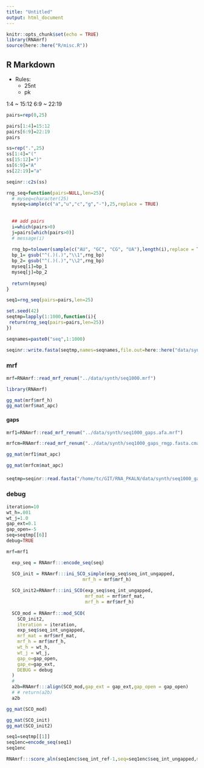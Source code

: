 ```yaml
---
title: "Untitled"
output: html_document
---
```


```r
knitr::opts_chunk$set(echo = TRUE)
library(RNAmrf)
source(here::here("R/misc.R"))
```

## R Markdown

- Rules:
    - 25nt
    - pk

1:4 ~ 15:12
6:9 ~ 22:19

```r
pairs=rep(0,25)

pairs[1:4]=15:12
pairs[6:9]=22:19
pairs

ss=rep(".",25)
ss[1:4]="("
ss[15:12]=")"
ss[6:9]="A"
ss[22:19]="a"

seqinr::c2s(ss)
```


```r



rng_seq=function(pairs=NULL,len=25){
  # myseq=character(25)
  myseq=sample(c("a","u","c","g","-"),25,replace = TRUE)
  
  
  ## add pairs
  i=which(pairs>0)
  j=pairs[which(pairs>0)]
  # message(i)
  
  rng_bp=tolower(sample(c("AU", "GC", "CG", "UA"),length(i),replace = TRUE))
  bp_1= gsub("^(.)(.)","\\1",rng_bp)
  bp_2= gsub("^(.)(.)","\\2",rng_bp)
  myseq[i]=bp_1
  myseq[j]=bp_2
  
  return(myseq)
}

seq1=rng_seq(pairs=pairs,len=25)

set.seed(42)
seqtmp=lapply(1:1000,function(i){
 return(rng_seq(pairs=pairs,len=25)) 
})

seqnames=paste0("seq",1:1000)

seqinr::write.fasta(seqtmp,names=seqnames,file.out=here::here("data/synth/seq1000_gaps.fasta"))
```


### mrf

```r
mrf=RNAmrf::read_mrf_renum("../data/synth/seq1000.mrf")
```

```r
library(RNAmrf)
```


```r
gg_mat(mrf$mrf_h)
gg_mat(mrf$mat_apc)
```


#### gaps

```r
mrf1=RNAmrf::read_mrf_renum("../data/synth/seq1000_gaps.afa.mrf")

mrfcm=RNAmrf::read_mrf_renum("../data/synth/seq1000_gaps_rmgp.fasta.cmaln.sto.afa.mrf")

gg_mat(mrf1$mat_apc)

gg_mat(mrfcm$mat_apc)
```

####



```r
seqtmp=seqinr::read.fasta("/home/tc/GIT/RNA_PKALN/data/synth/seq1000_gaps.afa")
```







### debug



```r

iteration=10
wt_h=.001
wt_j=1.0
gap_ext=0.1
gap_open=-5
seq=seqtmp[[6]]
debug=TRUE

mrf=mrf1

  exp_seq = RNAmrf:::encode_seq(seq)

  SCO_init = RNAmrf:::ini_SCO_simple(exp_seq$seq_int_ungapped,
                            mrf_h = mrf$mrf_h)
  
  SCO_init2=RNAmrf:::ini_SCO(exp_seq$seq_int_ungapped,
                             mrf_mat = mrf$mrf_mat,
                             mrf_h = mrf$mrf_h)
  
  SCO_mod = RNAmrf:::mod_SCO(
    SCO_init2,
    iteration = iteration,
    exp_seq$seq_int_ungapped,
    mrf_mat = mrf$mrf_mat,
    mrf_h = mrf$mrf_h,
    wt_h = wt_h,
    wt_j = wt_j,
    gap_o=gap_open,
    gap_e=gap_ext,
    DEBUG = debug
  )
  # 
  a2b=RNAmrf:::align(SCO_mod,gap_ext = gap_ext,gap_open = gap_open)
  # # return(a2b)
  a2b

gg_mat(SCO_mod)

gg_mat(SCO_init)
gg_mat(SCO_init2)
```



```r
seq1=seqtmp[[1]]
seq1enc=encode_seq(seq1)
seq1enc

RNAmrf:::score_aln(seq1enc$seq_int_ref-1,seq=seq1enc$seq_int_ungapped,mrf_mat = mrf$mrf_mat,mrf_h = mrf$mrf_h,DEBUG = TRUE)
```


